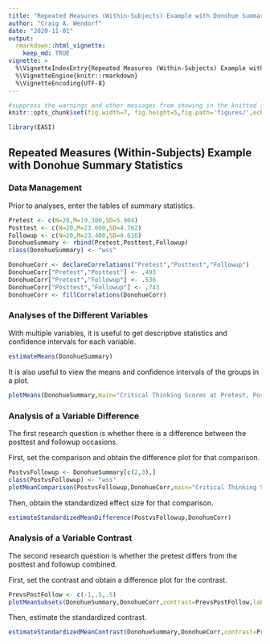 ```yaml
---
title: "Repeated Measures (Within-Subjects) Example with Donohue Summary Statistics"
author: "Craig A. Wendorf"
date: "2020-11-01"
output: 
  rmarkdown::html_vignette:
    keep_md: TRUE
vignette: >
  %\VignetteIndexEntry{Repeated Measures (Within-Subjects) Example with Donohue Summary Statistics}
  %\VignetteEngine{knitr::rmarkdown}
  %\VignetteEncoding{UTF-8}
---
```


```r
#suppress the warnings and other messages from showing in the knitted file.
knitr::opts_chunk$set(fig.width=7, fig.height=5,fig.path='figures/',echo=TRUE,warning=FALSE,message=FALSE)
```

```r
library(EASI)
```

## Repeated Measures (Within-Subjects) Example with Donohue Summary Statistics

### Data Management

Prior to analyses, enter the tables of summary statistics.

```r
Pretest <- c(N=20,M=19.300,SD=5.904)
Posttest <- c(N=20,M=23.600,SD=4.762)
Followup <- c(N=20,M=23.400,SD=4.616)
DonohueSummary <- rbind(Pretest,Posttest,Followup)
class(DonohueSummary) <- "wss"

DonohueCorr <- declareCorrelations("Pretest","Posttest","Followup")
DonohueCorr["Pretest","Posttest"] <- .493
DonohueCorr["Pretest","Followup"] <- .536
DonohueCorr["Posttest","Followup"] <- .743
DonohueCorr <- fillCorrelations(DonohueCorr)
```

### Analyses of the Different Variables

With multiple variables, it is useful to get descriptive statistics and confidence intervals for each variable.

```r
estimateMeans(DonohueSummary)
```

It is also useful to view the means and confidence intervals of the groups in a plot.

```r
plotMeans(DonohueSummary,main="Critical Thinking Scores at Pretest, Posttest, and Followup")
```
 
### Analysis of a Variable Difference

The first research question is whether there is a difference between the posttest and followup occasions.

First, set the comparison and obtain the difference plot for that comparison.

```r
PostvsFollowup <- DonohueSummary[c(2,3),]
class(PostvsFollowup) <- "wss"
plotMeanComparison(PostvsFollowup,DonohueCorr,main="Critical Thinking Scores of Posttest vs Followup")
```

Then, obtain the standardized effect size for that comparison.

```r
estimateStandardizedMeanDifference(PostvsFollowup,DonohueCorr)
```

### Analysis of a Variable Contrast

The second research question is whether the pretest differs from the posttest and followup combined.

First, set the contrast and obtain a difference plot for the contrast.

```r
PrevsPostFollow <- c(-1,.5,.5)
plotMeanSubsets(DonohueSummary,DonohueCorr,contrast=PrevsPostFollow,labels=c("Pretest","Post&Follow"),main="Critical Thinking Scores of Prestest vs Posttest and Followup Combined",ylab="Critical Thinking")
```

Then, estimate the standardized contrast.

```r
estimateStandardizedMeanContrast(DonohueSummary,DonohueCorr,contrast=PrevsPostFollow)
```
